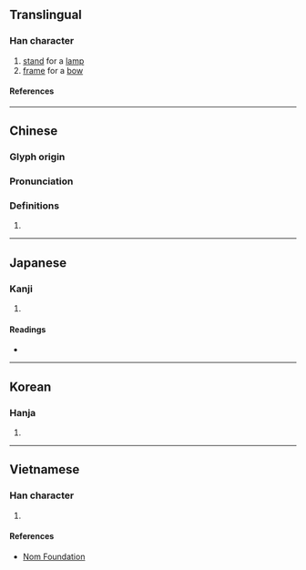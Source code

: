 {{character info/new}}
==Translingual==

===Han character===
{{Han char|rn=75|rad=木|as=13|sn=17|four=48904|canj=TKD|ids=⿱敬木(GJK),⿱敬𣎳(HT)}}

# [[stand]] for a [[lamp]]
# [[frame]] for a [[bow]]

====References====
{{Han ref|kx=0557.160|dkj=15681|dj=0946.220|hdz=21288.140|uh=6AA0}}

----

==Chinese==
{{zh-forms}}

===Glyph origin===
{{Han etym}}

===Pronunciation===
{{zh-pron
|m=qíng
|c=king4
|mn=kiâⁿ
|mc=y
|oc=y
|ma=
|cat=n
}}

===Definitions===
{{zh-hanzi}}

# {{rfdef|zh}}

----

==Japanese==

===Kanji===
{{ja-kanji|grade=|rs=木13}}

# {{rfdef|ja|sort=木13}}

====Readings====
* {{ja-readings|on=けい|kun=ゆだめ,ともしび-,たかつき}}

----

==Korean==

===Hanja===
{{ko-hanja|hangeul=경|eumhun=|rv=gyeong|mr=kyŏng|y=kyeng}}

# {{rfdef|ko|sort=木13}}

----

==Vietnamese==

===Han character===
{{vi-hantu|rs=木13|[[kình]]}}

# {{rfdef|vi|sort=木13}}

====References====
* [http://nomfoundation.org/common/nom_details.php?codepoint=6aa0 Nom Foundation]